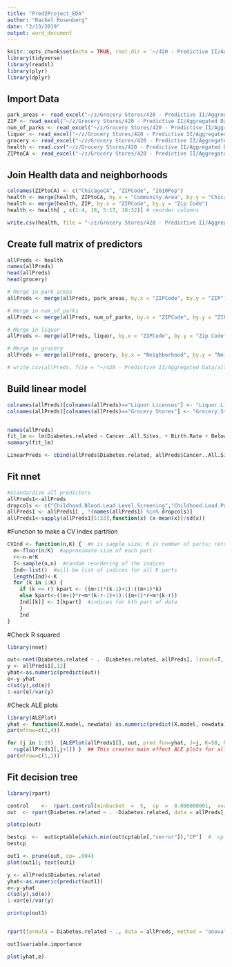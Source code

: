 ```yaml
---
title: "Pred2Project_EDA"
author: "Rachel Rosenberg"
date: "2/13/2019"
output: word_document
---
```


```r
knitr::opts_chunk$set(echo = TRUE, root.dir = '~/420 - Predictive II/Aggregated Data')
library(tidyverse)
library(readxl)
library(plyr)
library(dplyr)
```

## Import Data
```r
park_areas <- read_excel("~/z/Grocery Stores/420 - Predictive II/Aggregated Data/Park Areas by ZIP.xlsx")
ZIP <- read_excel("~/z/Grocery Stores/420 - Predictive II/Aggregated Data/ZIP to Neighborhood.xlsx")
num_of_parks <- read_excel("~/z/Grocery Stores/420 - Predictive II/Aggregated Data/Number of Parks by ZIP.xlsx")
liquor <- read_excel("~/z/Grocery Stores/420 - Predictive II/Aggregated Data/Liquor Licenses by ZIP.xlsx")
grocery <- read_excel("~/z/Grocery Stores/420 - Predictive II/Aggregated Data/Grocery Stores by Neighborhood.xlsx")
health <- read.csv("~/z/Grocery Stores/420 - Predictive II/Aggregated Data/Public_Health_Statistics-_Selected_public_health_indicators_by_Chicago_community_area.csv")
ZIPtoCA <- read_excel("~/z/Grocery Stores/420 - Predictive II/Aggregated Data/ZIPtoCA.xlsx")
```

## Join Health data and neighborhoods
```r
colnames(ZIPtoCA) <- c("ChicagoCA", "ZIPCode", "2010Pop")
health <- merge(health, ZIPtoCA, by.x = "Community.Area", by.y = "ChicagoCA")
health <- merge(health, ZIP, by.x = "ZIPCode", by.y = "Zip Code")
health <- health[ , c(1:4, 18, 5:17, 18:32)] # reorder columns

write.csv(health, file = "~/z/Grocery Stores/420 - Predictive II/Aggregated Data/healthWithZIPSandCAs.csv")
```

## Create full matrix of predictors
```r
allPreds <- health
names(allPreds)
head(allPreds)
head(grocery)

# Merge in park_areas
allPreds <- merge(allPreds, park_areas, by.x = "ZIPCode", by.y = "ZIP")

# Merge in num_of_parks
allPreds <- merge(allPreds, num_of_parks, by.x = "ZIPCode", by.y = "ZIP")

# Merge in liquor
allPreds <- merge(allPreds, liquor, by.x = "ZIPCode", by.y = "Zip Code")

# Merge in grocery
allPreds <- merge(allPreds, grocery, by.x = "Neighborhood", by.y = "Neighborhood")

# write.csv(allPreds, file = "~/420 - Predictive II/Aggregated Data/allPredictors.csv")
```

## Build linear model
```r
colnames(allPreds)[colnames(allPreds)=="Liquor Licenses"] <- "Liquor.Licenses"
colnames(allPreds)[colnames(allPreds)=="Grocery Stores"] <- "Grocery.Stores"


names(allPreds)
fit_lm <- lm(Diabetes.related ~ Cancer..All.Sites. + Birth.Rate + Below.Poverty.Level + Parks + Liquor.Licenses + Grocery.Stores, data = allPreds)
summary(fit_lm)

LinearPreds <- cbind(allPreds$Diabetes.related, allPreds$Cancer..All.Sites., allPreds$Birth.Rate, allPreds$Below.Poverty.Level, allPreds$Parks, allPreds$Liquor.Licenses, allPreds$Grocery.Stores)

```

## Fit nnet
```r
#standardize all predictors
allPreds1<-allPreds
dropcols <- c("Childhood.Blood.Lead.Level.Screening","Childhood.Lead.Poisoning", "Gonorrhea.in.Females", "Gonorrhea.in.Males")
allPreds1 <- allPreds1[ , !(names(allPreds1) %in% dropcols)]
allPreds1<-sapply(allPreds1[5:33],function(x) (x-mean(x))/sd(x))

```

#Function to make a CV index partition
```r
CVInd <- function(n,K) {  #n is sample size; K is number of parts; returns K-length list of indices for each part
  m<-floor(n/K)  #approximate size of each part
  r<-n-m*K  
  I<-sample(n,n)  #random reordering of the indices
  Ind<-list()  #will be list of indices for all K parts
  length(Ind)<-K 
  for (k in 1:K) {
    if (k <= r) kpart <- ((m+1)*(k-1)+1):((m+1)*k)   
    else kpart<-((m+1)*r+m*(k-r-1)+1):((m+1)*r+m*(k-r)) 
    Ind[[k]] <- I[kpart]  #indices for kth part of data
    }
    Ind
}
```

#Check R squared
```r
library(nnet)

out<-nnet(Diabetes.related ~ . -Diabetes.related, allPreds1, linout=T, skip=F, size=10,decay=.1,maxit=1000,trace=F)
y <- allPreds1[,12]
yhat<-as.numeric(predict(out))
e<-y-yhat
c(sd(y),sd(e))
1-var(e)/var(y)


```

#Check ALE plots
```r
library(ALEPlot)
yhat <- function(X.model, newdata) as.numeric(predict(X.model, newdata))
par(mfrow=c(2,4))

for (j in 1:28)  {ALEPlot(allPreds1[], out, pred.fun=yhat, J=j, K=50, NA.plot = TRUE)
  rug(allPreds1[,j+1]) }  ## This creates main effect ALE plots for all predictors
par(mfrow=c(1,1))
```




## Fit decision tree
```r
library(rpart)

control    <-  rpart.control(minbucket  =  5,  cp  =  0.000000001,  xval  =  10,  maxsurrogate  =  0,  usesurrogate = 0) # choose cp as small as you can. This cp corresponds to the largest tree to grow.
out  <- rpart(Diabetes.related ~ . -Diabetes.related, data = allPreds[,5:37], method = 'anova', control = control)

plotcp(out)

bestcp  <-  out$cptable[which.min(out$cptable[,"xerror"]),"CP"]  #  cp  parameter  with  minimal
bestcp

```
```r
out1 <- prune(out, cp= .004)
plot(out1); text(out1)
```


```r
y <- allPreds$Diabetes.related
yhat<-as.numeric(predict(out1))
e<-y-yhat
c(sd(y),sd(e))
1-var(e)/var(y)
```


```r
printcp(out1)


rpart(formula = Diabetes.related ~ ., data = allPreds, method = "anova",     control = control)

out1$variable.importance

plot(yhat,e)
```

